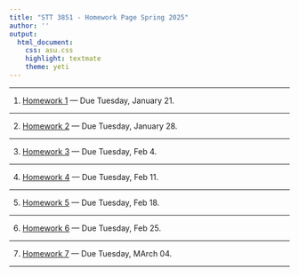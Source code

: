 ```yaml
---
title: "STT 3851 - Homework Page Spring 2025"
author: ''
output:
  html_document:
    css: asu.css
    highlight: textmate
    theme: yeti
---
```


***

1) [Homework 1](..\Homework\HW1chapter1F2022.pdf) --- Due Tuesday, January 21.

***



2) [Homework 2](..\Homework\HW2chapter2F2022.pdf) --- Due Tuesday, January 28. 

***



3) [Homework 3](..\Homework\HW3chapter2F2022.pdf) --- Due Tuesday, Feb 4. 


***


4) [Homework 4](..\Homework\HW4chapter2F2022.pdf) --- Due Tuesday, Feb 11. 

***


5) [Homework 5](..\Homework\HW5chapter3F2022.pdf) --- Due Tuesday, Feb 18. 

***



6) [Homework 6](..\Homework\HW6chapter3F2022.pdf) --- Due Tuesday, Feb 25. 
 

***


7) [Homework 7](..\Homework\HW7chapter3F2022.pdf) --- Due Tuesday, MArch 04. 

***
<!--

8) [Homework 8](..\Homework\HW8chapter3F2022.pdf) --- Due Thursday, October 19. 

***


9) [Homework 9](..\Homework\HW9chapter5F2022.pdf) --- Due Thursday, October 31. 

***


10) [Homework 10](..\Homework\HW10chapter6F2022.pdf) --- Due Thursday, November 21 

***

-->